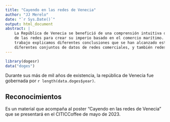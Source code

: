 ```yaml
---
title: "Cayendo en las redes de Venecia"
author: "JJ Merelo"
date: "`r Sys.Date()`"
output: html_document
abstract: |
    La República de Venecia se benefició de una comprensión intuitiva del poder
    de las redes para crear su imperio basado en el comercio marítimo. En este
    trabajo explicamos diferentes conclusiones que se han alcanzado estudiando
    diferentes conjuntos de datos de redes comerciales, y también redes matrimoniales.
---
```


```r
library(dogesr)
data("doges")
```

Durante sus más de mil años de existencia, la república de Venecia fue gobernada
por `r length(data.doges$year)`.



## Reconocimientos

Es un material que acompaña al poster "Cayendo en las redes de Venecia" que se
presentará en el CITICCoffee de mayo de 2023.
